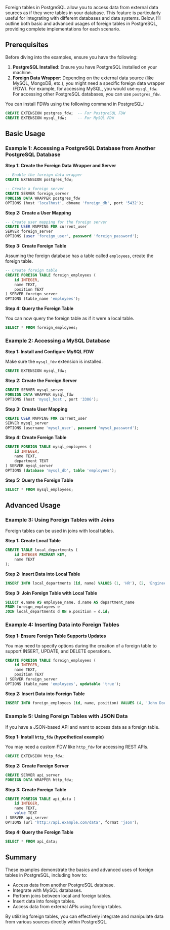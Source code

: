 Foreign tables in PostgreSQL allow you to access data from external data sources as if they were tables in your database. This feature is particularly useful for integrating with different databases and data systems. Below, I’ll outline both basic and advanced usages of foreign tables in PostgreSQL, providing complete implementations for each scenario.

## Prerequisites

Before diving into the examples, ensure you have the following:

1. **PostgreSQL Installed**: Ensure you have PostgreSQL installed on your machine.
2. **Foreign Data Wrapper**: Depending on the external data source (like MySQL, MongoDB, etc.), you might need a specific foreign data wrapper (FDW). For example, for accessing MySQL, you would use `mysql_fdw`. For accessing other PostgreSQL databases, you can use `postgres_fdw`.

You can install FDWs using the following command in PostgreSQL:

```sql
CREATE EXTENSION postgres_fdw;  -- For PostgreSQL FDW
CREATE EXTENSION mysql_fdw;     -- For MySQL FDW
```

## Basic Usage

### Example 1: Accessing a PostgreSQL Database from Another PostgreSQL Database

**Step 1: Create the Foreign Data Wrapper and Server**

```sql
-- Enable the foreign data wrapper
CREATE EXTENSION postgres_fdw;

-- Create a foreign server
CREATE SERVER foreign_server
FOREIGN DATA WRAPPER postgres_fdw
OPTIONS (host 'localhost', dbname 'foreign_db', port '5432');
```

**Step 2: Create a User Mapping**

```sql
-- Create user mapping for the foreign server
CREATE USER MAPPING FOR current_user
SERVER foreign_server
OPTIONS (user 'foreign_user', password 'foreign_password');
```

**Step 3: Create Foreign Table**

Assuming the foreign database has a table called `employees`, create the foreign table.

```sql
-- Create foreign table
CREATE FOREIGN TABLE foreign_employees (
    id INTEGER,
    name TEXT,
    position TEXT
) SERVER foreign_server
OPTIONS (table_name 'employees');
```

**Step 4: Query the Foreign Table**

You can now query the foreign table as if it were a local table.

```sql
SELECT * FROM foreign_employees;
```

### Example 2: Accessing a MySQL Database

**Step 1: Install and Configure MySQL FDW**

Make sure the `mysql_fdw` extension is installed.

```sql
CREATE EXTENSION mysql_fdw;
```

**Step 2: Create the Foreign Server**

```sql
CREATE SERVER mysql_server
FOREIGN DATA WRAPPER mysql_fdw
OPTIONS (host 'mysql_host', port '3306');
```

**Step 3: Create User Mapping**

```sql
CREATE USER MAPPING FOR current_user
SERVER mysql_server
OPTIONS (username 'mysql_user', password 'mysql_password');
```

**Step 4: Create Foreign Table**

```sql
CREATE FOREIGN TABLE mysql_employees (
    id INTEGER,
    name TEXT,
    department TEXT
) SERVER mysql_server
OPTIONS (database 'mysql_db', table 'employees');
```

**Step 5: Query the Foreign Table**

```sql
SELECT * FROM mysql_employees;
```

## Advanced Usage

### Example 3: Using Foreign Tables with Joins

Foreign tables can be used in joins with local tables.

**Step 1: Create Local Table**

```sql
CREATE TABLE local_departments (
    id INTEGER PRIMARY KEY,
    name TEXT
);
```

**Step 2: Insert Data into Local Table**

```sql
INSERT INTO local_departments (id, name) VALUES (1, 'HR'), (2, 'Engineering');
```

**Step 3: Join Foreign Table with Local Table**

```sql
SELECT e.name AS employee_name, d.name AS department_name
FROM foreign_employees e
JOIN local_departments d ON e.position = d.id;
```

### Example 4: Inserting Data into Foreign Tables

**Step 1: Ensure Foreign Table Supports Updates**

You may need to specify options during the creation of a foreign table to support INSERT, UPDATE, and DELETE operations.

```sql
CREATE FOREIGN TABLE foreign_employees (
    id INTEGER,
    name TEXT,
    position TEXT
) SERVER foreign_server
OPTIONS (table_name 'employees', updatable 'true');
```

**Step 2: Insert Data into Foreign Table**

```sql
INSERT INTO foreign_employees (id, name, position) VALUES (4, 'John Doe', '2');
```

### Example 5: Using Foreign Tables with JSON Data

If you have a JSON-based API and want to access data as a foreign table.

**Step 1: Install `http_fdw` (hypothetical example)**

You may need a custom FDW like `http_fdw` for accessing REST APIs.

```sql
CREATE EXTENSION http_fdw;
```

**Step 2: Create Foreign Server**

```sql
CREATE SERVER api_server
FOREIGN DATA WRAPPER http_fdw;
```

**Step 3: Create Foreign Table**

```sql
CREATE FOREIGN TABLE api_data (
    id INTEGER,
    name TEXT,
    value TEXT
) SERVER api_server
OPTIONS (url 'http://api.example.com/data', format 'json');
```

**Step 4: Query the Foreign Table**

```sql
SELECT * FROM api_data;
```

## Summary

These examples demonstrate the basics and advanced uses of foreign tables in PostgreSQL, including how to:

- Access data from another PostgreSQL database.
- Integrate with MySQL databases.
- Perform joins between local and foreign tables.
- Insert data into foreign tables.
- Access data from external APIs using foreign tables.

By utilizing foreign tables, you can effectively integrate and manipulate data from various sources directly within PostgreSQL.
